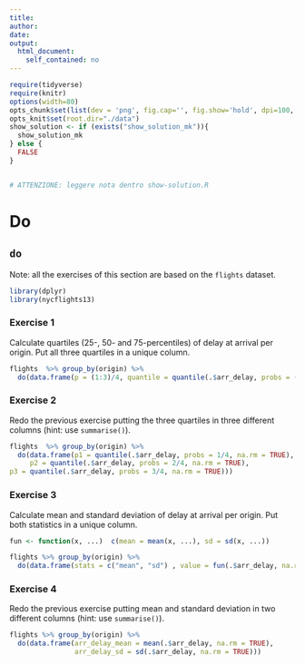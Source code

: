 ```yaml
---
title: 
author:
date: 
output:
  html_document:
    self_contained: no
---
```


```r
require(tidyverse) 
require(knitr) 
options(width=80)
opts_chunk$set(list(dev = 'png', fig.cap='', fig.show='hold', dpi=100, fig.width=7, fig.height=7, fig.pos='H!'))#, fig.path="figures/lm-"))
opts_knit$set(root.dir="./data")
show_solution <- if (exists("show_solution_mk")){
  show_solution_mk
} else {
  FALSE
}


# ATTENZIONE: leggere nota dentro show-solution.R
```



Do
================================

## `do`
Note: all the exercises of this section are based on the `flights` dataset.


```r
library(dplyr)
library(nycflights13)
```


### Exercise 1
Calculate quartiles (25-, 50- and 75-percentiles) of delay at arrival per origin. Put all three quartiles in a unique column.

```r
flights  %>% group_by(origin) %>%
  do(data.frame(p = (1:3)/4, quantile = quantile(.$arr_delay, probs = (1:3)/4, na.rm = TRUE)))            
```

### Exercise 2
Redo the previous exercise putting the three quartiles in three different columns (hint: use `summarise()`).

```r
flights  %>% group_by(origin) %>%
  do(data.frame(p1 = quantile(.$arr_delay, probs = 1/4, na.rm = TRUE),
     p2 = quantile(.$arr_delay, probs = 2/4, na.rm = TRUE),
p3 = quantile(.$arr_delay, probs = 3/4, na.rm = TRUE)))
```



### Exercise 3
Calculate mean and standard deviation of delay at arrival per origin. Put both statistics in a unique column.

```r
fun <- function(x, ...)  c(mean = mean(x, ...), sd = sd(x, ...))

flights %>% group_by(origin) %>%
  do(data.frame(stats = c("mean", "sd") , value = fun(.$arr_delay, na.rm = TRUE)))
```



### Exercise 4
Redo the previous exercise putting mean and standard deviation in two different columns (hint: use `summarise()`).


```r
flights %>% group_by(origin) %>%
  do(data.frame(arr_delay_mean = mean(.$arr_delay, na.rm = TRUE),
                arr_delay_sd = sd(.$arr_delay, na.rm = TRUE)))
```

